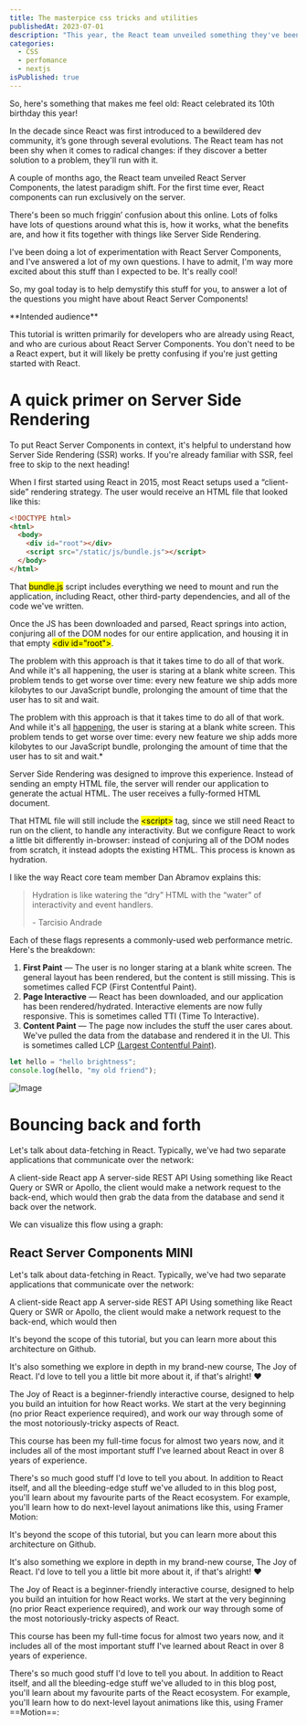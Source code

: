 ```yaml
---
title: The masterpice css tricks and utilities
publishedAt: 2023-07-01
description: "This year, the React team unveiled something they've been quietly researching for years: an official way to run React components exclusively on the server."
categories:
  - CSS
  - perfomance
  - nextjs
isPublished: true
---
```


So, here's something that makes me feel old: React celebrated its 10th birthday this
year!

In the decade since React was first introduced to a bewildered dev
community, it’s gone through several evolutions. The React team has not been shy
when it comes to radical changes: if they discover a better solution to a problem,
they'll run with it.

A couple of months ago, the React team unveiled React Server Components, the latest paradigm shift. For the first time ever, React components can run exclusively on the server.

There's been so much friggin’ confusion about this online. Lots of folks have lots of questions around what this is, how it works, what the benefits are, and how it fits together with things like Server Side Rendering.

I've been doing a lot of experimentation with React Server Components, and I've answered a lot of my own questions. I have to admit, I'm way more excited about this stuff than I expected to be. It's really cool!

So, my goal today is to help demystify this stuff for you, to answer a lot of the questions you might have about <Exlink href="https://react.dev/">React Server Components!</Exlink>

<Warning>
  **Intended audience**

This tutorial is written primarily for developers who are
already using React, and who are curious about React Server Components. You
don't need to be a React expert, but it will likely be pretty confusing if
you're just getting started with React.

</Warning>

# A quick primer on Server Side Rendering

To put React Server Components in context, it's helpful to understand how Server Side Rendering (SSR) works. If you're already familiar with SSR, feel free to skip to the next heading!

When I first started using React in 2015, most React setups used a “client-side” rendering strategy. The user would receive an HTML file that looked like this:

```html
<!DOCTYPE html>
<html>
  <body>
    <div id="root"></div>
    <script src="/static/js/bundle.js"></script>
  </body>
</html>
```

That <mark>bundle.js</mark> script includes everything we need to mount and run the application, including React, other third-party dependencies, and all of the code we've written.

Once the JS has been downloaded and parsed, React springs into action, conjuring all of the DOM nodes for our entire application, and housing it in that empty <mark>\<div id="root"></mark>.

The problem with this approach is that it takes time to do all of that work. And while it's all happening, the user is staring at a blank white screen. This problem tends to get worse over time: every new feature we ship adds more kilobytes to our JavaScript bundle, prolonging the amount of time that the user has to sit and wait.

The problem with this approach is that it takes time to do all of that work. And while it's all [happening](http://localhost:3000/post-01), the user is staring at a blank white screen. This problem tends to get worse over time: every new feature we ship adds more kilobytes to our JavaScript bundle, prolonging the amount of time that the user has to sit and wait.\*

Server Side Rendering was designed to improve this experience. Instead of sending an empty HTML file, the server will render our application to generate the actual HTML. The user receives a fully-formed HTML document.

That HTML file will still include the <mark>\<script></mark> tag, since we still need React to run on the client, to handle any interactivity. But we configure React to work a little bit differently in-browser: instead of conjuring all of the DOM nodes from scratch, it instead adopts the existing HTML. This process is known as hydration.

I like the way React core team member Dan Abramov explains this:

> Hydration is like watering the “dry” HTML with the “water” of interactivity and event handlers.
>
> \- Tarcisio Andrade

Each of these flags represents a commonly-used web performance metric. Here's the breakdown:

1. **First Paint** — The user is no longer staring at a blank white screen. The general layout has been rendered, but the content is still missing. This is sometimes called FCP (First Contentful Paint).
2. **Page Interactive** — React has been downloaded, and our application has been rendered/hydrated. Interactive elements are now fully responsive. This is sometimes called TTI (Time To Interactive).
3. **Content Paint** — The page now includes the stuff the user cares about. We've pulled the data from the database and rendered it in the UI. This is sometimes called LCP [(Largest Contentful Paint)](https://www.markdownguide.org/basic-syntax/#links).

```ts
let hello = "hello brightness";
console.log(hello, "my old friend");
```

![Image](https://res.cloudinary.com/drdzrfm15/image/upload/w_1000/q_auto/f_auto/v1694920648/andradev/server-components/wallhaven-m9j1pk_t0o7wm.jpg)

# Bouncing back and forth

Let's talk about data-fetching in React. Typically, we've had two separate applications that communicate over the network:

A client-side React app
A server-side REST API
Using something like React Query or SWR or Apollo, the client would make a network request to the back-end, which would then grab the data from the database and send it back over the network.

We can visualize this flow using a graph:

## React Server Components MINI

Let's talk about data-fetching in React. Typically, we've had two separate applications that communicate over the network:

A client-side React app
A server-side REST API
Using something like React Query or SWR or Apollo, the client would make a network request to the back-end, which would then

It's beyond the scope of this tutorial, but you can learn more about this architecture on Github.

It's also something we explore in depth in my brand-new course, The Joy of React. I'd love to tell you a little bit more about it, if that's alright! ❤️

The Joy of React is a beginner-friendly interactive course, designed to help you build an intuition for how React works. We start at the very beginning (no prior React experience required), and work our way through some of the most notoriously-tricky aspects of React.

This course has been my full-time focus for almost two years now, and it includes all of the most important stuff I've learned about React in over 8 years of experience.

There's so much good stuff I'd love to tell you about. In addition to React itself, and all the bleeding-edge stuff we've alluded to in this blog post, you'll learn about my favourite parts of the React ecosystem. For example, you'll learn how to do next-level layout animations like this, using Framer Motion:

It's beyond the scope of this tutorial, but you can learn more about this architecture on Github.

It's also something we explore in depth in my brand-new course, The Joy of React. I'd love to tell you a little bit more about it, if that's alright! ❤️

The Joy of React is a beginner-friendly interactive course, designed to help you build an intuition for how React works. We start at the very beginning (no prior React experience required), and work our way through some of the most notoriously-tricky aspects of React.

This course has been my full-time focus for almost two years now, and it includes all of the most important stuff I've learned about React in over 8 years of experience.

There's so much good stuff I'd love to tell you about. In addition to React itself, and all the bleeding-edge stuff we've alluded to in this blog post, you'll learn about my favourite parts of the React ecosystem. For example, you'll learn how to do next-level layout animations like this, using Framer ==Motion==:
